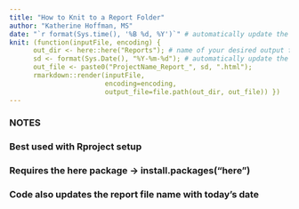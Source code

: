 ```yaml
---
title: "How to Knit to a Report Folder"
author: "Katherine Hoffman, MS"
date: "`r format(Sys.time(), '%B %d, %Y')`" # automatically update the date in the report
knit: (function(inputFile, encoding) { 
      out_dir <- here::here("Reports"); # name of your desired output folder
      sd <- format(Sys.Date(), "%Y-%m-%d"); # automatically update the date of the report file name
      out_file <- paste0("ProjectName_Report_", sd, ".html");
      rmarkdown::render(inputFile,
                        encoding=encoding, 
                        output_file=file.path(out_dir, out_file)) })
---
```


### NOTES
### Best used with Rproject setup
### Requires the here package -> install.packages("here")
### Code also updates the report file name with today's date
